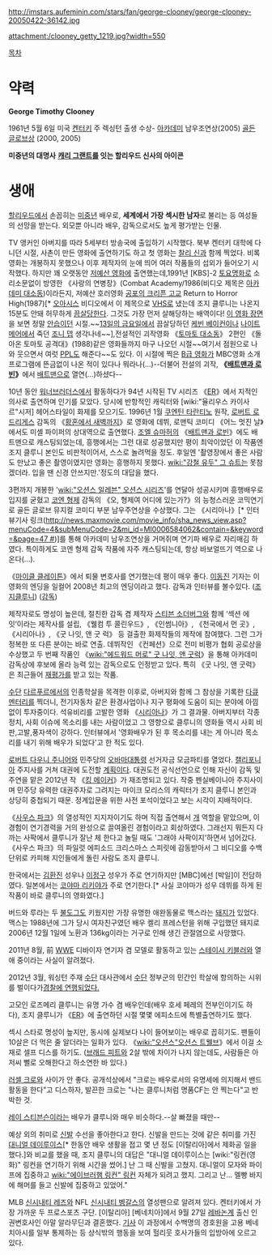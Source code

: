 http://imstars.aufeminin.com/stars/fan/george-clooney/george-clooney-20050422-36142.jpg

attachment:/clooney_getty_1219.jpg?width=550

[[목차]]
= 약력 =
'''George Timothy Clooney'''

1961년 5월 6일 미국 [[켄터키]] 주 렉싱턴 출생
수상- [[아카데미]] 남우조연상(2005) [[골든 글로브]]상 (2000, 2005)

'''미중년의 대명사'''
'''[[캐리 그랜트]]를 잇는 할리우드 신사의 아이콘'''

= 생애 =
[[할리우드]]에서 손꼽히는 [[미중년]] 배우로, '''세계에서 가장 섹시한 남자'''로 불리는 등 여성들의 선망을 받는다. 외모뿐 아니라 배우, 감독으로서도 높게 평가받는 인물.

TV 앵커인 아버지를 따라 5세부터 방송국에 출입하기 시작했다. 북부 켄터키 대학에 다니던 시절, 사촌이 만든 영화에 출연하기도 하고 첫 영화는 [[찰리 신]]과 함께 찍었다. 비록 영화는 개봉하지 못했으나 이후 제작자의 눈에 띄어 여러 작품들의 섭외가 들어오기 시작했다. 하지만 꽤 오랫동안 [[저예산 영화]]에 출연했는데,1991년 [KBS]-2 [[토요명화]]로 소리소문없이 방영한 《사랑의 연병장》(Combat Academy/1986(비디오 제목은 [http://blog.naver.com/stitches1?Redirect=Log&logNo=70051214183 아카데미 대소동])이라든지, 저예산 호러영화 [http://blog.naver.com/stitches1/70136134014 공포의 크리픈 고교] Return to Horror High(1987)[* [[오아시스]] 비디오에서 이 제목으로 [[VHS]]로 냈는데 조지 클루니는 나온지 15분도 안돼 허무하게 [[끔살]]당한다. 그것도 가장 먼저 살해당하는 배역이다! [http://blog.dreamwiz.com/dwinterdoors/4961830 이 영화 장면]을 보면 정말 [[안습]]이던 시절.~~[[13일의 금요일]]에서 끔살당하던 [[케빈 베이컨]]이나 [[나이트메어]]에서 죽던 [[조니 뎁]] 생각나네~~],전설적인 괴작영화 《[[토마토 대소동]]》 2편인 《돌아온 토마토 공격대》(1988)같은 영화들까지 마구 나오던 시절~~여기서 점원으로 나와 웃으면서 여럿 [[PPL]]도 해준다~~도 있다. 이 시절에 찍은 [[B급 영화]]가 MBC영화 소개 프로그램에 뜬금없이 나온 적이 있다나 뭐라나(...)--더불어 전설의 괴작, '''《[[배트맨과 로빈]]》'''에서 [[배트맨]]으로 열연(...)하셨다--

10년 동안 [[워너브러더스]]에서 활동하다가 94년 시작된 TV 시리즈 《[[ER]]》에서 지적인 의사로 출연하며 인기를 모았다. 당시에 반항적인 캐릭터와 [wiki:"율리우스 카이사르"시저] 헤어스타일이 화제를 모으기도. 1996년 1월 [[쿠엔틴 타란티노]] 원작, [[로버트 로드리게스]] 감독의 《[[황혼에서 새벽까지]]》로 영화에 데뷔, 로맨틱 코미디 《어느 멋진 날》에서도 미셸 파이퍼의 상대역으로 출연했다. [[조엘 슈마허]]의 《[[배트맨과 로빈]]》에도 배트맨으로 캐스팅되었는데, 흥행에서는 그런 대로 성공했지만 평이 최악이었던 이 작품엔 조지 클루니 본인도 비판적이어서, 스스로 놀려먹을 정도. 후일엔 '촬영장에서 좋은 사람도 만났고 좋은 촬영이였지만 영화는 흥행하지 못했다. [[wiki:"강철 유두" 그 슈트는]] 못참겠더라. 입을 땐 신경 안쓰지만.'정도의 대답을 했다.

3편까지 개봉한 '[[wiki:"오션스 일레븐" 오션스 시리즈]]'를 연달아 성공시키며 흥행배우로 입지를 굳혔고 [[코엔 형제]] 감독의 《오, 형제여 어디에 있는가?》의 능청스러운 코믹연기로 골든 글로브 뮤지컬 코미디 부분 남우주연상을 수상했다. 그는 《시리아나》[* 인터뷰기사 링크([[http://news.maxmovie.com/movie_info/sha_news_view.asp?menuCode=4&subMenuCode=2&mi_id=MI0006584062&contain=&keyword=&page=47 #]])]를 통해 아카데미 남우조연상을 거머쥐며 연기파 배우로 자리매김 하였다. 특이하게도 코엔 형제 감독 작품에 자주 캐스팅되는데, 항상 바보얼뜨기 역으로 나온다(...).

《[[마이클 클레이튼]]》에서 퇴물 변호사를 연기했는데 평이 매우 좋다. [[이동진]] 기자는 이 영화의 엔딩을 일컬어 2008년 최고의 엔딩이라고 했다.
감독과 인터뷰를 볼수있다.
([http://news.maxmovie.com/movie_info/sha_news_view.asp?menuCode=4&subMenuCode=2&mi_id=MI0062824782&contain=&keyword=&page=37 조지클루니])
([http://news.maxmovie.com/movie_info/sha_news_view.asp?menuCode=4&subMenuCode=2&mi_id=MI0063077413&contain=&keyword=&page=37 감독])

제작자로도 명성이 높은데, 절친한 감독 겸 제작자 [[스티븐 소더버그]]와 함께 ‘섹션 에잇’이라는 제작사를 설립, 《웰컴 투 콜린우드》, 《인썸니아》, 《천국에서 먼 곳》, 《시리아나》, 《굿 나잇, 앤 굿 럭》 등 걸출한 화제작들의 제작에 참여했다. 그런 그가 정복한 또 다른 분야는 바로 연출. 데뷔작인 《컨페션》으로 전미 비평가 협회 공로상을 수상했고 두 번째 작품인 《[[wiki:"에드워드 머로" 굿 나잇, 앤 굿럭]]》을 통해 아카데미 감독상에 후보에 올라 능력 있는 감독으로도 인정받고 있다. 특히 《굿 나잇, 앤 굿럭》은 최근들어 [[재평가]]를 받고 있는 작품.

[[수단]] [[다르푸르]]에서의 인종학살을 목격한 이후로, 아버지와 함께 그 참상을 기록한 [[다큐멘터리]]를 찍더니, 전기자동차 같은 환경사업이나 지구 평화에 도움이 되는 분야에 아낌없이 투자중이다. 석유비리를 고발한 영화 《[[시리아나]]》가 그 결과물. 아버지부터 각종 정치, 사회 이슈에 목소리를 내는 사람이었고 그 영향으로 클루니의 영화들 역시 사회 비판,고발,풍자색이 강하다. 인터뷰에서 '영화배우가 된 후 목소리를 내는 게 아니라 목소리를 내기 위해 배우가 되었다'고 한 적도 있다. 

[[로버트 다우니 주니어]]와 민주당의 [[오바마]]대통령 선거자금 모금파티를 열었다. [[캘리포니아]] 주지사를 거쳐 대권에 도전할 [http://m.news.naver.com/read.nhn?mode=LS2D&sid1=106&sid2=309&oid=001&aid=0006968687 계획이다]. 대권도전 공식선언으로 인해 자신이 감독 및 주연을 맡은 2012년 작 《[[킹 메이커]]》가 재조명되고 있다. 작중 펜실베이니아 주지사이며 민주당 유력한 대권주자로 그려지는 마이크 모리스의 캐릭터가 조지 클루니 본인과 상당히 중첩되기 때문. 정계입문을 위한 사전 포석이었다고 보는 시각이 지배적이다.

《[[사우스 파크]]》의 열성적인 지지자이기도 하며 직접 출연해서 [[개]] 역할을 맡았으며, 이 경험이 연기경력을 거의 완성으로 끌여올린 경험이라고 회상하였다. 그래선지 뭐든지 다 까는 사팍에서 클루니가 잘난 체 한다고 놀릴 때도 '그래야 사팍이지'하면서 넘어갔다. 《사우스 파크》의 파일럿 에피소드 크리스마스 스피릿에 감동받아서 그 비디오를 수백 단위로 카피해 지인들에게 돌린 사람도 조지 클루니.

한국에서는 [[김환진]] 성우나 [[이정구]] 성우가 주로 연기하지만 [MBC]에선 [박일]이 전담하였다. 일본에서는 [[코야마 리키야]]가 주로 연기한다.[* 사실 코야마가 성우 데뷔를 하게 된 작품이 바로 클루니의 영화였다.]

버드와 루라는 두 [[불도그]]도 키웠지만 가장 유명한 애완동물로 맥스라는 [[돼지]]가 있었다. 맥스는 1988년에 그가 당시 여자친구였던 배우 켈리 프레스턴을 위해 구입했던 돼지로 2006년 12월 1일에 노환과 136kg이라는 거구로 인해 생긴 관절염으로 사망했다.

2011년 8월, 前 [[WWE]] 디바이자 연기자 겸 모델로 활동하고 있는 [[스테이시 키블러]]와 열애 중이라는 사실이 알려졌다.

2012년 3월, 워싱턴 주재 [[수단]] 대사관에서 [[수단]] 정부군의 민간인 학살에 항의하는 시위를 벌이다가[http://www.yonhapnews.co.kr/international/2012/03/17/0601200100AKR20120317001400098.HTML?template=5566 경찰에 연행되었다.]

고모인 로즈메리 클루니는 유명 가수 겸 배우인데(배우 호세 페레의 전부인이기도 하다), 조지 클루니가 《[[ER]]》에 출연하던 시절 몇몇 에피소드에 특별출연하기도 했다.

섹시 스타로 명성이 높지만, 동시에 실제보다 나이 들어보이는 배우로 꼽히기도. 팬들이 10살은 더 먹은 줄 알더라는 일화가 있다. 《[[wiki:"오션스"오션스 트웰브]]》에서 이걸 소재로 셀프 디스를 하기도. ([[브래드 피트]]와 2살 밖에 차이가 나지 않는데도, 사람들은 아저씨 뻘로 오해한다고 하소연한 바 있다.)

[[러셀 크로]]와 사이가 안 좋다. 공개석상에서 "크로는 배우로서의 유명세에 의지해서 밴드활동을 한다"고 디스하자, 발끈한 크로는 "나는 클루니처럼 명품CF는 안 찍는다"고 반박한 것.

[[레이 스티븐슨]]이라는 배우가 클루니와 매우 비슷하다.--살 빠졌을 때만--

예상 외의 취미로 [[신발]] 수선을 좋아한다고 한다. 신발을 만드는 것에 같은 취미를 가진 [[대니얼 데이루이스]][* 한동안 배우 생활을 접고 몇 년 정도 [이탈리아]에서 제화공 일을 했다.]와 비교를 했을 때, 조지 클루니의 대답은 "대니얼 데이루이스는 [wiki:"링컨(영화)" 링컨을 연기하기 위해 시간을 썼어.] 난 그 때 신발을 고쳤지. 대니얼이 모자와 파이프에 집중하고 [[wiki:"에이브러햄 링컨" 링컨]] 자체가 되려고 했지. 그리고 난... 멜빵 바지에 해머를 들고 신발에 집중하고 있었어."

MLB [[신시내티 레즈]]와 NFL [[신시내티 벵갈스]]의 열성팬으로 알려져 있다. 켄터키에서 가장 가까운 두 프로스포츠 구단.
[이탈리아] [베네치아]에서 9월 27일 [[레바논]]계 출신 인권변호사인 아말 알라무딘과 결혼했다. [http://m.news.naver.com/read.nhn?mode=LSD&sid1=106&sid2=309&oid=001&aid=0007148995 기사]
이 과정에서 수백명의 경호원을 고용 베네치아시를 일부 통제하는 등 상식밖의 행동을 보여 헐리웃 호사가들의 입방아에 오르고 있다. 
